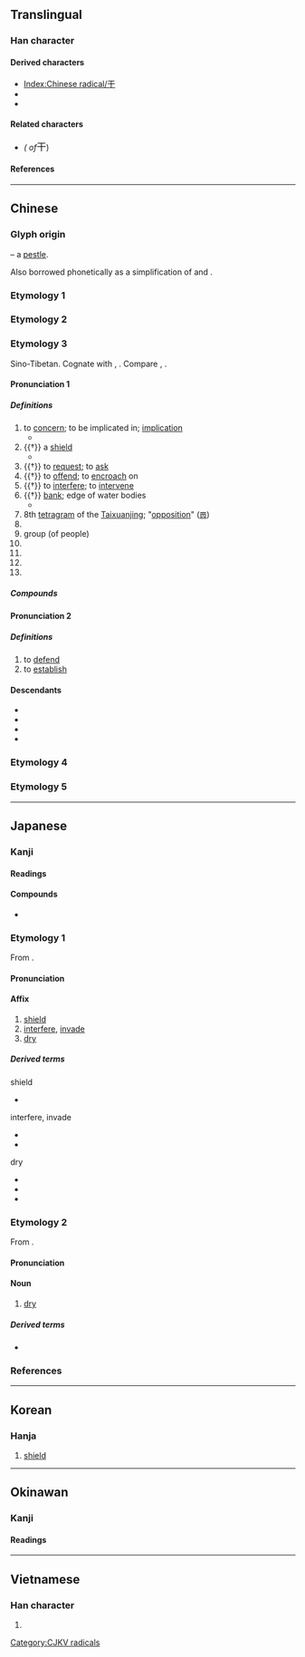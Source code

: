 {{also|乾|幹|于|午|千|半|榦}}
{{character info/new}}
==Translingual==
{{stroke order|strokes=3}}
{{stroke order|type=animate}}

===Han character===
{{Han char|rn=51|rad=干|as=00|sn=3|four=10400|canj=MJ|ids=⿱一十}}

====Derived characters====
* [[Index:Chinese radical/干]]
* {{l|mul|[[仠]], [[𭆺]], [[奸]], [[𡯋]], [[屽]], [[㢨]], [[忓]], [[扞]], [[汗]], [[𨸗]], [[旰]], [[肝]], [[杆]], [[㶥]], [[㸩]], [[犴]], [[玕]], [[迀]], [[𭕍]], [[𤰟]], [[𤽂]], [[皯]], [[盰]], [[矸]], [[𥘏]], [[秆]], [[衦]], [[𥾍]], [[虷]], [[姧]], [[訐]]([[讦]]), [[赶]], [[𧿂]], [[豻]], [[軒]]([[轩]]), [[酐]], [[𡱭]], [[釬]]([[𬬧]]), [[𭒋]], [[𩈅]], [[靬]], [[𩎒]]([[𬰱]]), [[飦]]([[𫗞]]), [[馯]]([[𫘛]]), [[骭]], [[𩵟]], [[𩾝]], [[𪌃]], [[䵟]], [[𪔆]], [[鼾]], [[𪗙]]}} <!-- Characters not found under Radical Index for 干 -->
* {{l|mul|[[刊]], [[邗]], [[攼]], [[䧲]], [[頇]]([[顸]]), [[鳱]], [[𪚒]], [[𪚟]], [[𫢉]], [[𠣍]], [[厈]], [[𢇛]], [[旱]], [[芉]], [[𤴲]], [[癷]], [[𥝝]], [[𥤱]], [[竿]], [[閈]]([[闬]]), [[𩂀]], [[𫹯]], [[㶣]], [[㿻]], [[𭅖]], [[𫹯]]}} <!-- Characters not found under Radical Index for 干 -->

====Related characters====
* {{l|mul|[[乾]], [[幹]]}} ''({{w|Traditional Chinese|Traditional forms}} of ''<big>干</big>)

====References====
{{Han ref|kx=0339.010|dkj=09165|dj=0645.220|hdz=10405.050|uh=5E72}}

----

==Chinese==

===Glyph origin===
{{Han etym}}
{{liushu|p}} – a [[pestle]].

Also borrowed phonetically as a simplification of {{zh-l|*乾}} and {{zh-l|*幹}}.

===Etymology 1===
{{zh-see|乾|sv}}

===Etymology 2===
{{zh-see|幹}}

===Etymology 3===
{{zh-forms}}

Sino-Tibetan. Cognate with {{och-l|扞|to shield; to protect}}, {{och-l|閈|gate}}. Compare {{cog|bo|འགལ||to go against, to violate, to contradict}}, {{cog|my|ကာ||shield; to shield; to block}}.

====Pronunciation 1====
{{zh-pron
|m=gān
|m-s=
|c=gon1
|c-t=
|g=
|h=pfs=kôn
|j=
|mb=gúing
|md=găng
|mn=kan
|mn-t=
|w=1koe
|x=
|mc=y
|oc=y
|cat=n,a,v,adv,cls,pn
}}

=====Definitions=====
{{zh-hanzi}}

# to [[concern]]; to be implicated in; [[implication]]
#* {{zh-x|這 事 與 我 無 '''干'''{gān}。|It has nothing '''to do''' with me.}}
# {{†}} a [[shield]]
#* {{zh-x|^形天 與 帝 至 此 （奇{jī} 肱 之 國） 爭 神，帝 斷 其 首，葬 之 長羊 之 山。乃 以 乳 為{wéi} 目，以 臍 為{wéi} 口，操 '''干''' 戚 以 舞。|When Xingtian fought with the Supreme Deity there (the land of people with odd/uneven upper-arms), the Supreme Deity decapitated him and buried his head at Changyang Mountain. [But Xingtian's] nipples became his eyes, his belly button became his mouth and the thrusting of his '''shield''' and battle-axe became his dance.|collapsed=y|ref=Shanhaijing}}
# {{†}} to [[request]]; to [[ask]]
# {{†}} to [[offend]]; to [[encroach]] on
# {{†}} to [[interfere]]; to [[intervene]]
# {{†}} [[bank]]; edge of water bodies
#* {{zh-l|江干}}
# 8th [[tetragram]] of the [[Taixuanjing]]; "[[opposition]]" ([[𝌍]])
# {{zh-short|天干|[[heavenly stem]]}}
# group (of people)
# {{zh-alt-form|乾|dry}}
# {{zh-alt-form|澗|brook; stream}}
# {{zh-alt-form|矸|rock}}
# {{surname|zh}}

=====Compounds=====
{{zh-der|干犯:to encroach on|干戈:weapons of war|干支:the Heavenly Stems and Earthly Branches|干連:implication|干擾:to interfere|干擾素:interferon|干涉:to intervene|干涉現象:interference|干係:implication|干預:to intervene|干與:to intervene|干云蔽日:tall trees covering the sun|干證:witness|一干|不干|不氣干|不相干|不肯干休|丹干|何干|俠氣干雲|倒持干戈|倒置干戈|倒載干戈|刺干|加拉干達|動干戈|十干|善罷干休|大動干戈|天干|天干地支|奉干|射干|干仕|干伏|干休|干卿何事|干卿底事|干名犯義|干名采譽|干呆|干城|干寶|干將|干將莫邪|干惹|干戈載戢|干戚|干政|干旄|干時|干櫓|干求|干澤|干瀆|干礙|干祿|干紀|干累|干結|干罰|干罷|干羽|干請|干謁|干證人|干譽|干貝|干進|干雲|干雲蔽日|干青雲|干鳥|干鳥氣|干黷|德干高原|擔干係|擔干紀|斯干|日干|更待干罷|朱干玉戚|東干|染干|欄干|比干|毫不相干|江干|沽名干譽|烏干達|無干|白干|相干|矯情干譽|義氣干霄|耽干繫|若干|莫干山|豆干|豆腐干|豪氣干雲|邪不干正|長干巷|長干曲|闌干|陰干|非意相干|塔克拉瑪干|干焦:kan-na;Min Nan|布干維爾|鐵干里克}}

====Pronunciation 2====
{{zh-pron
|m=gàn
|cat=v
}}

=====Definitions=====
{{zh-hanzi}}

# to [[defend]]
# to [[establish]]

====Descendants====
* {{desc|lo|ກັນ|bor=1}}
* {{desc|shn|ၵၼ်|bor=1}}
* {{desc|blt|ꪀꪽ|bor=1}}
* {{desc|th|กัน|bor=1}}

===Etymology 4===
{{zh-see|豻|v}}

===Etymology 5===
{{zh-see|贛|ss}}

{{zh-cat|Beginning|Elementary}}

----

==Japanese==

===Kanji===
{{ja-kanji|grade=6|rs=干00}}

====Readings====
{{ja-readings
|goon=かん
|kanon=かん
|kun=ほ-す, ひ-る, たて-, おか-す
}}

====Compounds====
* {{ja-r|干%城|たて%き}}

===Etymology 1===
{{ja-kanjitab|かん|yomi=on}}
From {{der|ja|ltc|sort=かん|-}} {{ltc-l|干}}.

====Pronunciation====
{{ja-pron|かん|y=on}}

====Affix====
{{ja-pos|affix|かん}}

# [[shield]]
# [[interfere]], [[invade]]
# [[dry]]

=====Derived terms=====
{{top3}}
; shield
* {{ja-r|干%戈|かん%か}}
{{mid3}}
; interfere, invade
* {{ja-r|干%渉|かん%しょう}}
* {{ja-r|干%犯|かん%ぱん}}
{{mid3}}
; dry
* {{ja-r|干%害|かん%がい}}
* {{ja-r|干%天|かん%てん}}
* {{ja-r|干%魃|かん%ばつ}}
{{bottom}}

===Etymology 2===
{{ja-kanjitab|ひ|yomi=on}}
From {{der|ja|ltc|sort=ひ|-}} {{ltc-l|干}}.

====Pronunciation====
{{ja-pron|ひ|acc=1|acc_ref=DJR|y=on}}

====Noun====
{{ja-noun|ひ}}

# {{lb|ja|prefixed to nouns}} [[dry]]

=====Derived terms=====
* {{ja-r|干%物|ひ%もの}}

===References===
<references/>

----

==Korean==

===Hanja===
{{ko-hanja|방패|간}}

# [[shield]]

----

==Okinawan==

===Kanji===
{{ryu-kanji}}

====Readings====
{{ryu-readings
|kun=ふ-すん
}}

----

==Vietnamese==

===Han character===
{{vi-hantu|[[can]], [[cơn]], [[càn]], [[cán]]|rs=干00}}

# {{rfdef|vi|sort=干00}}

[[Category:CJKV radicals]]